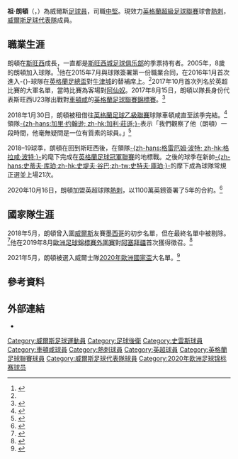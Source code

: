 {{noteTA|G1=football|G2=EPL|G3=FAcup
|1=zh-tw:喬·羅登;zh-hk:祖·朗頓;zh-cn:乔·罗登
|2=zh-tw:羅登;zh-hk:朗頓;zh-cn:罗登
|3=zh-tw:約瑟夫;zh-hk:祖斯夫;zh-cn:约瑟夫}}
{{Infobox football biography
| name = 祖·朗頓<br />Joe Rodon
| image = Wales-Switzerland_match_at_Euro_2020_in_Baku_5_(cropped).jpg
| image_size = 150px
| caption = 
| fullname = 祖斯夫·彼得·朗頓<br />''Joseph Peter Rodon''<ref>{{cite web |url=https://www.premierleague.com/news/612828 |title=Updated squads for 2017/18 Premier League confirmed |publisher=Premier League |date=2 February 2018 |accessdate=16 February 2018 |archive-date=2021-10-24 |archive-url=https://web.archive.org/web/20211024174343/https://www.premierleague.com/news/612828 |dead-url=no }}</ref>
| birth_date = {{birth date and age|1997|10|22|df=y}}
| birth_place = {{flagicon|Wales}} [[威爾斯|威爾斯]][[斯旺西|斯旺西]]{{link-en|法朗格菲拉赫|Llangyfelach}}
| height = {{height|ft=6|in=4}}
| position = [[中堅|中堅]]
| currentclub = [[托特纳姆热刺足球俱乐部|熱刺]] 
| clubnumber = 14
| youthyears1 = 2005–2016
| youthclubs1 = [[斯旺西城足球俱乐部|史雲斯]]
| years1 = 2018–2020
| clubs1 =  [[斯旺西城足球俱乐部|史雲斯]]
| caps1 = 52
| goals1 = 0
| years2 = 2018
| clubs2 = → [[車頓咸足球會|車頓咸]]
| caps2 = 12
| goals2 = 0
| years3 = 2020–
| clubs3 =  [[托特纳姆热刺足球俱乐部|熱刺]] 
| caps3 = 15
| goals3 = 0
| nationalyears1 = 2017
| nationalteam1 = {{link-en|威爾斯20歲以下足球代表隊|Wales national under-20 football team|威爾斯U20}}
| nationalcaps1 = 3
| nationalgoals1 = 0
| nationalyears2 = 2016–2018
| nationalteam2 = [[威爾斯21歲以下足球代表隊|威爾斯U21]]
| nationalcaps2 = 7
| nationalgoals2 = 0
| nationalyears3 = 2019–
| nationalteam3 = [[威爾斯足球代表隊|威爾斯]]
| nationalcaps3 = 24
| nationalgoals3 = 0
| club-update = 2022年5月22日
| nationalteam-update = 2022年3月29日
}}
{{中文譯名
| english    = Joe '''Rodon'''
| cantonese  = 朗頓<br />洛頓}}
'''祖·朗頓'''（{{lang-en|Joe Rodon}}，{{bd|1997年|10月22日}}）為威爾斯[[足球員|足球員]]，司職[[中堅|中堅]]。現效力[[英格蘭超級足球聯賽|英格蘭超級足球聯賽]]球會[[托特纳姆热刺足球俱乐部|熱刺]]，[[威爾斯足球代表隊|威爾斯足球代表隊]]成員。

== 職業生涯 ==
朗頓在[[斯旺西|斯旺西]]{{link-en|法朗格菲拉赫|Llangyfelach}}成長，一直都是[[斯旺西城足球俱乐部|斯旺西城足球俱乐部]]的季票持有者。2005年，8歲的朗頓加入球隊。<ref name="dedg">{{cite news|last1=Wathan|first1=Chris|title=The talented youngsters pushing for first XI places|url=https://www.walesonline.co.uk/sport/football/football-news/six-talented-swansea-city-youngsters-11246769|accessdate=3 February 2018|website=WalesOnline|date=26 April 2016|archive-date=2020-11-08|archive-url=https://web.archive.org/web/20201108120408/https://www.walesonline.co.uk/sport/football/football-news/six-talented-swansea-city-youngsters-11246769|dead-url=no}}</ref>他在2015年7月與球隊簽署第一份職業合同，在2016年1月首次進入-{}-球隊在[[英格蘭足總盃|英格蘭足總盃]]對[[牛津城足球會|牛津城]]的替補席上。<ref name="dedg"/>2017年10月首次列名於英超比賽的大軍名單，當時比賽為客場對[[阿森纳足球俱乐部|阿仙奴]]。2017年8月15日，朗頓以隊長身份代表斯旺西U23隊出戰對[[車頓咸足球會|車頓咸]]的[[英格蘭足球聯賽錦標賽|英格蘭足球聯賽錦標賽]]。<ref>{{Cite web|url=http://www.skysports.com/football/cheltenham-vs-swansea-city-u21/teams/380691|title=Cheltenham Town 1–2 Swansea City U21s|website=Sky Sports|access-date=15 August 2017|archive-date=2020-10-22|archive-url=https://web.archive.org/web/20201022075857/https://www.skysports.com/football/cheltenham-vs-swansea-city-u21/teams/380691|dead-url=no}}</ref>

2018年1月30日，朗頓被租借往[[英格蘭足球乙級聯賽|英格蘭足球乙級聯賽]]球隊車頓咸直至該季完結。<ref>{{cite news|title=Joe Rodon: Cheltenham Town sign Swansea City defender on loan|url=https://www.bbc.co.uk/sport/football/42878118|accessdate=3 February 2018|website=BBC Sport|date=30 January 2018|archive-date=2021-05-24|archive-url=https://web.archive.org/web/20210524151036/https://www.bbc.co.uk/sport/football/42878118|dead-url=no}}</ref>領隊[[加利·莊遜|-{zh-hans:加里·约翰逊; zh-hk:加利·莊遜;}-]]表示「我們觀察了他（朗頓）一段時間，他毫無疑問是一位有質素的球員。」<ref>{{cite web|title=New Signing: Joe Rodon|url=https://www.ctfc.com/news/2018/january/signing-joe-rodon/|accessdate=3 February 2018|publisher=Cheltenham Town F.C.|date=30 January 2018|archive-date=2021-05-24|archive-url=https://web.archive.org/web/20210524151021/https://www.ctfc.com/news/2018/january/signing-joe-rodon/|dead-url=no}}</ref>

2018–19球季，朗頓在回到斯旺西後，在領隊[[格雷厄姆·波特|-{zh-hans:格雷厄姆·波特; zh-hk:格拉咸·波特;}-]]的麾下完成在[[英格蘭足球冠軍聯賽|英格蘭足球冠軍聯賽]]的地標戰。之後的球季在新帥[[史蒂夫·库珀|-{zh-hans:史蒂夫·库珀;zh-hk:史堤夫·谷巴;zh-tw:史特夫·庫珀;}-]]的摩下成為球隊常規正選並上場21次。

2020年10月16日，朗頓加盟英超球隊[[托特纳姆热刺足球俱乐部|熱刺]]，以1100萬英鎊簽署了5年的合約。<ref>{{cite web|title=Rodon signs from Swansea|url=https://www.tottenhamhotspur.com/news/2020/october/rodon-signs-from-swansea|accessdate=16 October 2020|publisher=Tottenham Hotspur F.C.|date=16 October 2020|archive-date=2021-01-21|archive-url=https://web.archive.org/web/20210121012012/https://www.tottenhamhotspur.com/news/2020/october/rodon-signs-from-swansea/|dead-url=no}}</ref>

==國家隊生涯==
2018年5月，朗頓曾入圍[[威爾斯足球代表隊|威爾斯]]友賽[[墨西哥國家足球隊|墨西哥]]的初步名單，但在最終名單中被剔除。<ref>{{cite news|url=https://www.bbc.co.uk/sport/football/44136238|title=Hal Robson-Kanu not included in Wales squad for Mexico friendly|website=BBC Sport|date=20 May 2018|accessdate=21 May 2018|archive-date=2021-01-16|archive-url=https://web.archive.org/web/20210116105447/https://www.bbc.co.uk/sport/football/44136238|dead-url=no}}</ref>他在2019年8月[[2020年歐洲足球錦標賽外圍賽E組|歐洲足球錦標賽外圍賽]]對[[阿塞拜疆國家足球隊|阿塞拜疆]]首次獲得徵召。<ref>{{cite news|url=https://www.bbc.co.uk/sport/football/49404349|title=Ashley Williams: Wales captain left out of squad for Euro 2020 qualifier|website=BBC Sport|date=20 August 2019|accessdate=21 August 2019|archive-date=2021-06-06|archive-url=https://web.archive.org/web/20210606145443/https://www.bbc.co.uk/sport/football/49404349|dead-url=no}}</ref>

2021年5月，朗頓被選入威爾士隊[[2020年歐洲國家盃|2020年歐洲國家盃]]大名單。<ref>{{Cite web|url=https://www.bbc.co.uk/sport/football/57301006|title=Uncapped Colwill in Wales Euro 2020 squad|website=BBC|access-date=2021-06-20|archive-date=2021-05-30|archive-url=https://web.archive.org/web/20210530191812/https://www.bbc.co.uk/sport/football/57301006|dead-url=no}}</ref>

== 參考資料 ==
{{Reflist}}

==外部連結==
*{{Soccerway}}

{{Tottenham Hotspur F.C. squad}}
{{2020年欧洲足球锦标赛威尔士参赛名单}}

{{DEFAULTSORT:Rodon, Joe}}
[[Category:威爾斯足球運動員|Category:威爾斯足球運動員]]
[[Category:足球後衛|Category:足球後衛]]
[[Category:史雲斯球員|Category:史雲斯球員]]
[[Category:車頓咸球員|Category:車頓咸球員]]
[[Category:熱刺球員|Category:熱刺球員]]
[[Category:英超球員|Category:英超球員]]
[[Category:英格蘭足球聯賽球員|Category:英格蘭足球聯賽球員]]
[[Category:威爾斯足球代表隊球員|Category:威爾斯足球代表隊球員]]
[[Category:2020年欧洲足球锦标赛球员|Category:2020年欧洲足球锦标赛球员]]